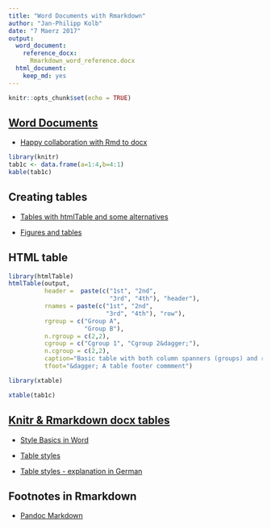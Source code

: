 ```yaml
---
title: "Word Documents with Rmarkdown"
author: "Jan-Philipp Kolb"
date: "7 Maerz 2017"
output:
  word_document:
    reference_docx:
      Rmarkdown_word_reference.docx
  html_document:
    keep_md: yes
---
```


```r
knitr::opts_chunk$set(echo = TRUE)
```

## [Word Documents](http://rmarkdown.rstudio.com/word_document_format.html)


- [Happy collaboration with Rmd to docx  ](http://rmarkdown.rstudio.com/articles_docx.html)

```r
library(knitr)
tab1c <- data.frame(a=1:4,b=4:1)
kable(tab1c)
```

## Creating tables

- [Tables with htmlTable and some alternatives](https://cran.r-project.org/web/packages/htmlTable/vignettes/tables.html)

- [Figures and tables ](http://kbroman.org/knitr_knutshell/pages/figs_tables.html)

## HTML table

```r
library(htmlTable)
htmlTable(output,
          header =  paste(c("1st", "2nd",
                            "3rd", "4th"), "header"),
          rnames = paste(c("1st", "2nd",
                           "3rd", "4th"), "row"),
          rgroup = c("Group A",
                     "Group B"),
          n.rgroup = c(2,2),
          cgroup = c("Cgroup 1", "Cgroup 2&dagger;"),
          n.cgroup = c(2,2), 
          caption="Basic table with both column spanners (groups) and row groups",
          tfoot="&dagger; A table footer commment")
```

```r
library(xtable)

xtable(tab1c)
```

## [Knitr & Rmarkdown docx tables](http://stackoverflow.com/questions/37671868/knitr-rmarkdown-docx-tables)

- [Style Basics in Word](https://support.office.com/en-us/article/Style-basics-in-Word-d382f84d-5c38-4444-98a5-9cbb6ede1ba4#bm1)

- [Table styles](https://support.office.com/en-us/article/Style-basics-in-Word-d382f84d-5c38-4444-98a5-9cbb6ede1ba4#bm2e)

- [Table styles - explanation in German](http://praxistipps.chip.de/word-eigene-tabellenvorlagen-erstellen_2273)

## Footnotes in Rmarkdown

- [Pandoc Markdown](http://rmarkdown.rstudio.com/authoring_pandoc_markdown.html)

